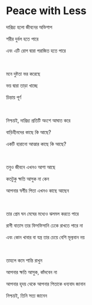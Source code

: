 # Peace with Less

দারিদ্র্য হলো জীবনের অভিশাপ

শরীর দুর্বল হতে পারে

এবং এটি রোগ দ্বারা পরাজিত হতে পারে

<p></p>

<br />

মনে দুষ্টতা ভর করেছে

ভয় দ্বারা তাড়া খাচ্ছে

চিন্তায় পূর্ণ

<p></p>

<br />

নিশ্চয়ই, দারিদ্র্য প্রতিটি অংশে আঘাত করে

বাড়িহীনদের কাছে কি আছে?

একটি হারানো আত্মার কাছে কি আছে?

<p></p>

<br />

তবুও জীবনে এখনও আশা আছে

কতটুকু ক্ষতি আসুক না কেন

আপনার স্বর্গীয় পিতা এখনও কাছে আছেন

<p></p>

<br />

তার প্রেম ঘন মেঘের মধ্যেও ঝলমল করতে পারে

রাগী বাতাস তার ফিসফিসানি ঢেকে রাখতে পারে না

এবং কোন খাবার বা যন্ত্র তার চেয়ে বেশি মূল্যবান নয়

<p></p>

<br />

তাহলে কমে শান্তি রাখুন

আপনার ক্ষতি আসুক, কাঁদবেন না

আপনার হৃদয় থেকে আপনার পিতাকে ধন্যবাদ জানান

নিশ্চয়ই, তিনি সত্য জানেন